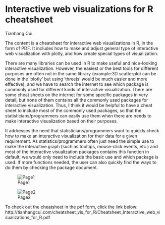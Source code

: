 # Interactive web visualizations for R cheatsheet

Tianhang Cui

The content is a cheatsheet for interactive web visualizations in R, in the form of PDF. It includes how to make and adjust general type of interactive web visualization with plotly, and how create special types of visualization.

There are many libraries can be used in R to make useful and nice-looking interactive visualization. However, the easiest or the best tools for different purposes are often not in the same library (example:3D scatterplot can be done in the ‘plotly’ but using ‘threejs’ would be much easier and more effective), and we have to search the internet to see which package is commonly used for different kinds of interactive visualization. There are some cheat sheets on the internet for some specific packages in very detail, but none of them contains all the commonly used packages for interactive visualization. Thus, I think it would be helpful to have a cheat sheet to include most of the commonly used packages, so that the statisticians/programmers can easily use them when there are needs to make interactive visualization based on their purposes.

It addresses the need that statisticians/programmers want to quickly check how to make an interactive visualization for their data for a given requirement. As statistics/programmers often just need the simple use to make the interactive graph (such as tooltips, mouse-click events, etc.) and most of the interactive visualization packages contains this function in default, we would only need to include the basic use and which package is used. If more functions needed, the user can also quickly find the ways to do them by checking the package document.

![Page1](resources/interactive_web_visualizations_for_r_cheatsheet/page1.jpg)

![Page2](resources/interactive_web_visualizations_for_r_cheatsheet/page2.jpg)


To check out the cheatsheet in the pdf form, click the link below:
http://tianhangcui.com/cheatsheet_vis_for_R/Cheatsheet_Interactive_web_visualizations_for_R.pdf
